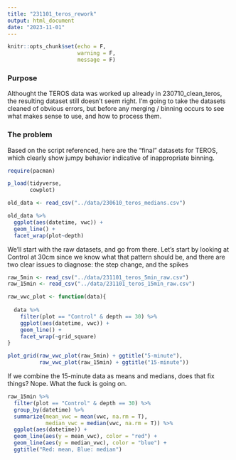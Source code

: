 ```yaml
---
title: "231101_teros_rework"
output: html_document
date: "2023-11-01"
---
```


```r
knitr::opts_chunk$set(echo = F, 
                      warning = F,
                      message = F)
```

### Purpose

Althought the TEROS data was worked up already in 230710_clean_teros, the resulting dataset still doesn't seem right. I'm going to take the datasets cleaned of obvious errors, but before any merging / binning occurs to see what makes sense to use, and how to process them.


### The problem

Based on the script referenced, here are the "final" datasets for TEROS, which clearly show jumpy behavior indicative of inappropriate binning.

```r

require(pacman)

p_load(tidyverse, 
       cowplot)

old_data <- read_csv("../data/230610_teros_medians.csv")

old_data %>% 
  ggplot(aes(datetime, vwc)) + 
  geom_line() + 
  facet_wrap(plot~depth)
```
We'll start with the raw datasets, and go from there. Let's start by looking at Control at 30cm since we know what that pattern should be, and there are two clear issues to diagnose: the step change, and the spikes

```r
raw_5min <- read_csv("../data/231101_teros_5min_raw.csv")
raw_15min <- read_csv("../data/231101_teros_15min_raw.csv")

raw_vwc_plot <- function(data){
  
  data %>% 
    filter(plot == "Control" & depth == 30) %>% 
    ggplot(aes(datetime, vwc)) + 
    geom_line() + 
    facet_wrap(~grid_square)
}

plot_grid(raw_vwc_plot(raw_5min) + ggtitle("5-minute"), 
          raw_vwc_plot(raw_15min) + ggtitle("15-minute"))
```
If we combine the 15-minute data as means and medians, does that fix things? Nope. What the fuck is going on.

```r
raw_15min %>% 
  filter(plot == "Control" & depth == 30) %>% 
  group_by(datetime) %>% 
  summarize(mean_vwc = mean(vwc, na.rm = T), 
            median_vwc = median(vwc, na.rm = T)) %>% 
  ggplot(aes(datetime)) + 
  geom_line(aes(y = mean_vwc), color = "red") + 
  geom_line(aes(y = median_vwc), color = "blue") + 
  ggtitle("Red: mean, Blue: median")
```




